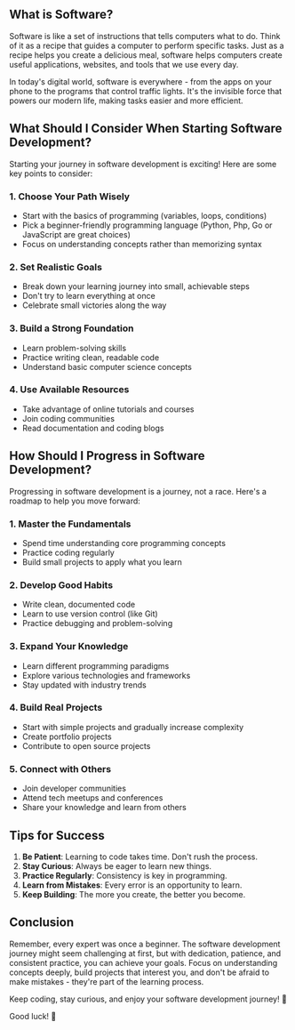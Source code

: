 ## What is Software?

Software is like a set of instructions that tells computers what to do. Think of it as a recipe that guides a computer to perform specific tasks. Just as a recipe helps you create a delicious meal, software helps computers create useful applications, websites, and tools that we use every day.

In today's digital world, software is everywhere - from the apps on your phone to the programs that control traffic lights. It's the invisible force that powers our modern life, making tasks easier and more efficient.

## What Should I Consider When Starting Software Development?

Starting your journey in software development is exciting! Here are some key points to consider:

### 1. Choose Your Path Wisely
- Start with the basics of programming (variables, loops, conditions)
- Pick a beginner-friendly programming language (Python, Php, Go or JavaScript are great choices)
- Focus on understanding concepts rather than memorizing syntax

### 2. Set Realistic Goals
- Break down your learning journey into small, achievable steps
- Don't try to learn everything at once
- Celebrate small victories along the way

### 3. Build a Strong Foundation
- Learn problem-solving skills
- Practice writing clean, readable code
- Understand basic computer science concepts

### 4. Use Available Resources
- Take advantage of online tutorials and courses
- Join coding communities
- Read documentation and coding blogs

## How Should I Progress in Software Development?

Progressing in software development is a journey, not a race. Here's a roadmap to help you move forward:

### 1. Master the Fundamentals
- Spend time understanding core programming concepts
- Practice coding regularly
- Build small projects to apply what you learn

### 2. Develop Good Habits
- Write clean, documented code
- Learn to use version control (like Git)
- Practice debugging and problem-solving

### 3. Expand Your Knowledge
- Learn different programming paradigms
- Explore various technologies and frameworks
- Stay updated with industry trends

### 4. Build Real Projects
- Start with simple projects and gradually increase complexity
- Create portfolio projects
- Contribute to open source projects

### 5. Connect with Others
- Join developer communities
- Attend tech meetups and conferences
- Share your knowledge and learn from others

## Tips for Success

1. **Be Patient**: Learning to code takes time. Don't rush the process.
2. **Stay Curious**: Always be eager to learn new things.
3. **Practice Regularly**: Consistency is key in programming.
4. **Learn from Mistakes**: Every error is an opportunity to learn.
5. **Keep Building**: The more you create, the better you become.

## Conclusion

Remember, every expert was once a beginner. The software development journey might seem challenging at first, but with dedication, patience, and consistent practice, you can achieve your goals. Focus on understanding concepts deeply, build projects that interest you, and don't be afraid to make mistakes - they're part of the learning process.

Keep coding, stay curious, and enjoy your software development journey! 🚀

Good luck! 💪